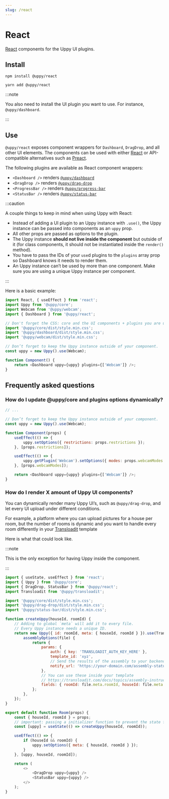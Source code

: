 ```yaml
---
slug: /react
---
```



# React

[React][] components for the Uppy UI plugins.

## Install

<Tabs>
  <TabItem value="npm" label="NPM" default>

```shell
npm install @uppy/react
```

  </TabItem>

  <TabItem value="yarn" label="Yarn">

```shell
yarn add @uppy/react
```

  </TabItem>
</Tabs>

:::note

You also need to install the UI plugin you want to use. For instance,
`@uppy/dashboard`.

:::

## Use

`@uppy/react` exposes component wrappers for `Dashboard`, `DragDrop`, and all
other UI elements. The components can be used with either [React][] or
API-compatible alternatives such as [Preact][].

The following plugins are available as React component wrappers:

- `<Dashboard />` renders [`@uppy/dashboard`](/docs/dashboard)
- `<DragDrop />` renders [`@uppy/drag-drop`](/docs/drag-drop)
- `<ProgressBar />` renders [`@uppy/progress-bar`](/docs/progress-bar)
- `<StatusBar />` renders [`@uppy/status-bar`](/docs/status-bar)

:::caution

A couple things to keep in mind when using Uppy with React:

- Instead of adding a UI plugin to an Uppy instance with `.use()`, the Uppy
  instance can be passed into components as an `uppy` prop.
- All other props are passed as options to the plugin.
- The Uppy instance **should not live inside the component** but outside of it
  (for class components, it should not be instantiated inside the `render()`
  method).
- You have to pass the IDs of your `use`d plugins to the `plugins` array prop so
  Dashboard knows it needs to render them.
- An Uppy instance can’t be used by more than one component. Make sure you are
  using a unique Uppy instance per component.

:::

Here is a basic example:

```js
import React, { useEffect } from 'react';
import Uppy from '@uppy/core';
import Webcam from '@uppy/webcam';
import { Dashboard } from '@uppy/react';

// Don't forget the CSS: core and the UI components + plugins you are using.
import '@uppy/core/dist/style.min.css';
import '@uppy/dashboard/dist/style.min.css';
import '@uppy/webcam/dist/style.min.css';

// Don’t forget to keep the Uppy instance outside of your component.
const uppy = new Uppy().use(Webcam);

function Component() {
	return <Dashboard uppy={uppy} plugins={['Webcam']} />;
}
```

## Frequently asked questions

### How do I update @uppy/core and plugins options dynamically?

```js
// ...

// Don’t forget to keep the Uppy instance outside of your component.
const uppy = new Uppy().use(Webcam);

function Component(props) {
	useEffect(() => {
		uppy.setOptions({ restrictions: props.restrictions });
	}, [props.restrictions]);

	useEffect(() => {
		uppy.getPlugin('Webcam').setOptions({ modes: props.webcamModes });
	}, [props.webcamModes]);

	return <Dashboard uppy={uppy} plugins={['Webcam']} />;
}
```

### How do I render X amount of Uppy UI components?

You can dynamically render many Uppy UI’s, such as `@uppy/drag-drop`, and let
every UI upload under different conditions.

For example, a platform where you can upload pictures for a house per room, but
the number of rooms is dynamic and you want to handle every room differently in
your [Transloadit](https://transloadit.com) template

Here is what that could look like.

:::note

This is the only exception for having Uppy inside the component.

:::

```js
import { useState, useEffect } from 'react';
import { Uppy } from '@uppy/core';
import { DragDrop, StatusBar } from '@uppy/react';
import Transloadit from '@uppy/transloadit';

import '@uppy/core/dist/style.min.css';
import '@uppy/drag-drop/dist/style.min.css';
import '@uppy/status-bar/dist/style.min.css';

function createUppy(houseId, roomId) {
	// Adding to global `meta` will add it to every file.
	// Every Uppy instance needs a unique ID.
	return new Uppy({ id: roomId, meta: { houseId, roomId } }).use(Transloadit, {
		assemblyOptions(file) {
			return {
				params: {
					auth: { key: 'TRANSLOADIT_AUTH_KEY_HERE' },
					template_id: 'xyz',
					// Send the results of the assembly to your backend.
					notify_url: 'https://your-domain.com/assembly-status',
				},
				// You can use these inside your template
				// https://transloadit.com/docs/topics/assembly-instructions/#form-fields-in-instructions
				fields: { roomId: file.meta.roomId, houseId: file.meta.houseId },
			};
		},
	});
}

export default function Room(props) {
	const { houseId, roomId } = props;
	// important: passing a initializer function to prevent the state from recreating.
	const [uppy] = useState(() => createUppy(houseId, roomId));

	useEffect(() => {
		if (houseId && roomId) {
			uppy.setOptions({ meta: { houseId, roomId } });
		}
	}, [uppy, houseId, roomId]);

	return (
		<>
			<DragDrop uppy={uppy} />
			<StatusBar uppy={uppy} />
		</>
	);
}
```

[react]: https://facebook.github.io/react
[preact]: https://preactjs.com/
